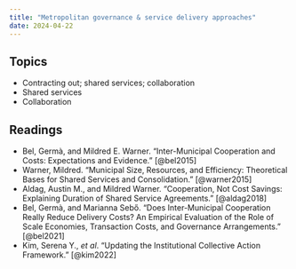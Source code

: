 ```yaml
---
title: "Metropolitan governance & service delivery approaches"
date: 2024-04-22
---
```


## Topics

-   Contracting out; shared services; collaboration
-   Shared services
-   Collaboration

## Readings

-   Bel, Germà, and Mildred E. Warner. “Inter-Municipal Cooperation and Costs: Expectations and Evidence.” [@bel2015]
-   Warner, Mildred. “Municipal Size, Resources, and Efficiency: Theoretical Bases for Shared Services and Consolidation.” [@warner2015]
-   Aldag, Austin M., and Mildred Warner. “Cooperation, Not Cost Savings: Explaining Duration of Shared Service Agreements.” [@aldag2018]
-   Bel, Germà, and Marianna Sebő. “Does Inter-Municipal Cooperation Really Reduce Delivery Costs? An Empirical Evaluation of the Role of Scale Economies, Transaction Costs, and Governance Arrangements.” [@bel2021]
-   Kim, Serena Y., *et al*. “Updating the Institutional Collective Action Framework.” [@kim2022]
